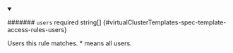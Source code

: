 
<details className="config-field" data-expandable="false" open>
<summary>

####### `users` <span className="config-field-required" data-required="false">required</span> <span className="config-field-type">string[]</span> <span className="config-field-default"></span> <span className="config-field-enum"></span> {#virtualClusterTemplates-spec-template-access-rules-users}

Users this rule matches. * means all users.

</summary>



</details>
